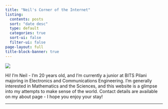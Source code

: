 ```yaml
---
title: "Neil's Corner of the Internet"
listing:
  contents: posts
  sort: "date desc"
  type: default
  categories: true
  sort-ui: false
  filter-ui: false
page-layout: full
title-block-banner: true
---
```


::: {.profile-header layout="[21,79]"}
![](profile-circle.png){.profile-pic}

Hi! I'm Neil - I'm 20 years old, and I'm currently a junior at BITS Pilani majoring in Electronics and Communications Engineering. I'm generally interested in Mathematics and the Sciences, and this website is a glimpse into my attempts to make sense of the world. Contact details are available on my about page - I hope you enjoy your stay!
:::

------------------------------------------------------------------------
